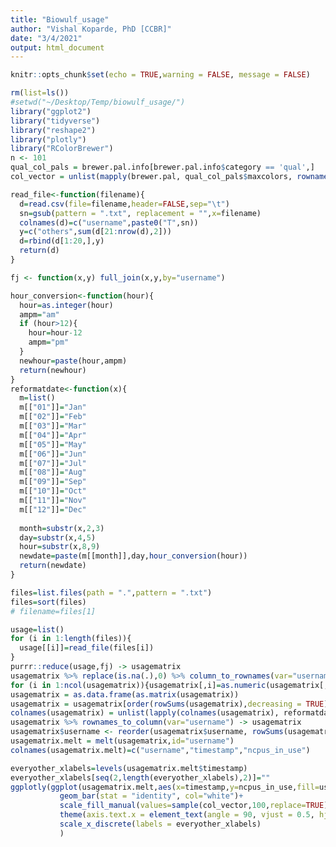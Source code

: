 ```yaml
---
title: "Biowulf_usage"
author: "Vishal Koparde, PhD [CCBR]"
date: "3/4/2021"
output: html_document
---
```


```r
knitr::opts_chunk$set(echo = TRUE,warning = FALSE, message = FALSE)
```

```r
rm(list=ls())
#setwd("~/Desktop/Temp/biowulf_usage/")
library("ggplot2")
library("tidyverse")
library("reshape2")
library("plotly")
library("RColorBrewer")
n <- 101
qual_col_pals = brewer.pal.info[brewer.pal.info$category == 'qual',]
col_vector = unlist(mapply(brewer.pal, qual_col_pals$maxcolors, rownames(qual_col_pals)))

read_file<-function(filename){
  d=read.csv(file=filename,header=FALSE,sep="\t")
  sn=gsub(pattern = ".txt", replacement = "",x=filename)
  colnames(d)=c("username",paste0("T",sn))
  y=c("others",sum(d[21:nrow(d),2]))
  d=rbind(d[1:20,],y)
  return(d)
}

fj <- function(x,y) full_join(x,y,by="username")

hour_conversion<-function(hour){
  hour=as.integer(hour)
  ampm="am"
  if (hour>12){
    hour=hour-12
    ampm="pm"
  }
  newhour=paste(hour,ampm)
  return(newhour)
}
reformatdate<-function(x){
  m=list()
  m[["01"]]="Jan"
  m[["02"]]="Feb"
  m[["03"]]="Mar"
  m[["04"]]="Apr"
  m[["05"]]="May"
  m[["06"]]="Jun"
  m[["07"]]="Jul"
  m[["08"]]="Aug"
  m[["09"]]="Sep"
  m[["10"]]="Oct"
  m[["11"]]="Nov"
  m[["12"]]="Dec"
  
  month=substr(x,2,3)
  day=substr(x,4,5)
  hour=substr(x,8,9)
  newdate=paste(m[[month]],day,hour_conversion(hour))
  return(newdate)
}

files=list.files(path = ".",pattern = ".txt")
files=sort(files)
# filename=files[1]

usage=list()
for (i in 1:length(files)){
  usage[[i]]=read_file(files[i])
}
purrr::reduce(usage,fj) -> usagematrix
usagematrix %>% replace(is.na(.),0) %>% column_to_rownames(var="username")-> usagematrix
for (i in 1:ncol(usagematrix)){usagematrix[,i]=as.numeric(usagematrix[,i])}
usagematrix = as.data.frame(as.matrix(usagematrix))
usagematrix = usagematrix[order(rowSums(usagematrix),decreasing = TRUE),]
colnames(usagematrix) = unlist(lapply(colnames(usagematrix), reformatdate))
usagematrix %>% rownames_to_column(var="username") -> usagematrix
usagematrix$username <- reorder(usagematrix$username, rowSums(usagematrix[-1]))
usagematrix.melt = melt(usagematrix,id="username")
colnames(usagematrix.melt)=c("username","timestamp","ncpus_in_use")
```

```r
everyother_xlabels=levels(usagematrix.melt$timestamp)
everyother_xlabels[seq(2,length(everyother_xlabels),2)]=""
ggplotly(ggplot(usagematrix.melt,aes(x=timestamp,y=ncpus_in_use,fill=username))+
           geom_bar(stat = "identity", col="white")+
           scale_fill_manual(values=sample(col_vector,100,replace=TRUE))+theme_classic()+
           theme(axis.text.x = element_text(angle = 90, vjust = 0.5, hjust=1))+
           scale_x_discrete(labels = everyother_xlabels)
           )
```
